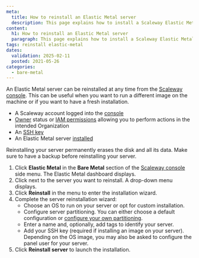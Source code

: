 ```yaml
---
meta:
  title: How to reinstall an Elastic Metal server
  description: This page explains how to install a Scaleway Elastic Metal server
content:
  h1: How to reinstall an Elastic Metal server
  paragraph: This page explains how to install a Scaleway Elastic Metal server
tags: reinstall elastic-metal
dates:
  validation: 2025-02-11
  posted: 2021-05-26
categories:
  - bare-metal
---
```


An Elastic Metal server can be reinstalled at any time from the [Scaleway console](https://console.scaleway.com). This can be useful when you want to run a different image on the machine or if you want to have a fresh installation.

<Macro id="requirements" />

- A Scaleway account logged into the [console](https://console.scaleway.com)
- [Owner](/iam/concepts/#owner) status or [IAM permissions](/iam/concepts/#permission) allowing you to perform actions in the intended Organization
- An [SSH key](/organizations-and-projects/how-to/create-ssh-key/)
- An Elastic Metal server [installed](/elastic-metal/quickstart/#how-to-create-an-elastic-metal-server)

<Message type="important">
  Reinstalling your server permanently erases the disk and all its data. Make sure to have a backup before reinstalling your server.
</Message>

1. Click **Elastic Metal** in the **Bare Metal** section of the [Scaleway console](https://console.scaleway.com) side menu. The Elastic Metal dashboard displays.
2. Click <Icon name="more" /> next to the server you want to reinstall. A drop-down menu displays.
3. Click **Reinstall** in the menu to enter the installation wizard.
4. Complete the server reinstallation wizard:
    - Choose an OS to run on your server or opt for custom installation.
    - Configure server partitioning. You can either choose a default configuration or [configure your own partitioning](/elastic-metal/how-to/configure-disk-partitions/).
    - Enter a name and, optionally, add tags to identify your server.
    - Add your SSH key (required if installing an image on your server). Depending on the OS image, you may also be asked to configure the panel user for your server.
6. Click **Reinstall server** to launch the installation.


